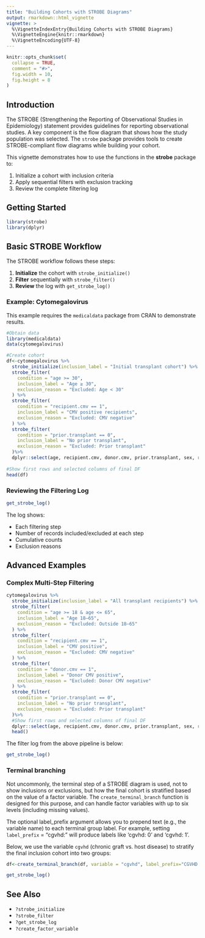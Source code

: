 ```yaml
---
title: "Building Cohorts with STROBE Diagrams"
output: rmarkdown::html_vignette
vignette: >
  %\VignetteIndexEntry{Building Cohorts with STROBE Diagrams}
  %\VignetteEngine{knitr::rmarkdown}
  %\VignetteEncoding{UTF-8}
---
```


```r
knitr::opts_chunk$set(
  collapse = TRUE,
  comment = "#>",
  fig.width = 10,
  fig.height = 8
)
```

## Introduction

The STROBE (Strengthening the Reporting of Observational Studies in Epidemiology) statement provides guidelines for reporting observational studies. A key component is the flow diagram that shows how the study population was selected. The `strobe` package provides tools to create STROBE-compliant flow diagrams while building your cohort.

This vignette demonstrates how to use the functions in the **strobe** package to:

1. Initialize a cohort with inclusion criteria  
2. Apply sequential filters with exclusion tracking  
3. Review the complete filtering log

## Getting Started

```r
library(strobe)
library(dplyr)
```

## Basic STROBE Workflow

The STROBE workflow follows these steps:

1. **Initialize** the cohort with `strobe_initialize()`  
2. **Filter** sequentially with `strobe_filter()`  
3. **Review** the log with `get_strobe_log()`

### Example: Cytomegalovirus

This example requires the `medicaldata` package from CRAN to demonstrate results.

```r

#Obtain data
library(medicaldata)
data(cytomegalovirus)

#Create cohort
df<-cytomegalovirus %>%
  strobe_initialize(inclusion_label = "Initial transplant cohort") %>%
  strobe_filter(
    condition = "age >= 30",
    inclusion_label = "Age ≥ 30",
    exclusion_reason = "Excluded: Age < 30"
  ) %>%
  strobe_filter(
    condition = "recipient.cmv == 1",
    inclusion_label = "CMV positive recipients",
    exclusion_reason = "Excluded: CMV negative"
  ) %>%
  strobe_filter(
    condition = "prior.transplant == 0",
    inclusion_label = "No prior transplant",
    exclusion_reason = "Excluded: Prior transplant"
  )%>%
  dplyr::select(age, recipient.cmv, donor.cmv, prior.transplant, sex, race)
  
#Show first rows and selected columns of final DF
head(df)
```

### Reviewing the Filtering Log

```r
get_strobe_log()
```

The log shows:

- Each filtering step
- Number of records included/excluded at each step
- Cumulative counts
- Exclusion reasons

## Advanced Examples

### Complex Multi-Step Filtering

```r
cytomegalovirus %>%
  strobe_initialize(inclusion_label = "All transplant recipients") %>%
  strobe_filter(
    condition = "age >= 18 & age <= 65",
    inclusion_label = "Age 18–65",
    exclusion_reason = "Excluded: Outside 18–65"
  ) %>%
  strobe_filter(
    condition = "recipient.cmv == 1",
    inclusion_label = "CMV positive",
    exclusion_reason = "Excluded: CMV negative"
  ) %>%
  strobe_filter(
    condition = "donor.cmv == 1",
    inclusion_label = "Donor CMV positive",
    exclusion_reason = "Excluded: Donor CMV negative"
  ) %>%
  strobe_filter(
    condition = "prior.transplant == 0",
    inclusion_label = "No prior transplant",
    exclusion_reason = "Excluded: Prior transplant"
  )%>%
  #Show first rows and selected columns of final DF
  dplyr::select(age, recipient.cmv, donor.cmv, prior.transplant, sex, race)%>%
  head()
```

The filter log from the above pipeline is below:
```r
get_strobe_log()
```


### Terminal branching
Not uncommonly, the terminal step of a STROBE diagram is used, not to show inclusions or exclusions, but how the final cohort is stratified based on the value of a factor variable.  The `create_terminal_branch` function is designed for this purpose, and can handle factor variables with up to six levels (including missing values).  

The optional label_prefix argument allows you to prepend text (e.g., the variable name) to each terminal group label. For example, setting `label_prefix` = "cgvhd: " will produce labels like 'cgvhd: 0' and 'cgvhd: 1'.

Below, we use the variable `cgvhd` (chronic graft vs. host disease) to stratify the final inclusion cohort into two groups:

```r

df<-create_terminal_branch(df, variable = "cgvhd", label_prefix="CGVHD value:")

get_strobe_log()


```

## See Also
- `?strobe_initialize`
- `?strobe_filter`
- `?get_strobe_log`
- `?create_factor_variable`

